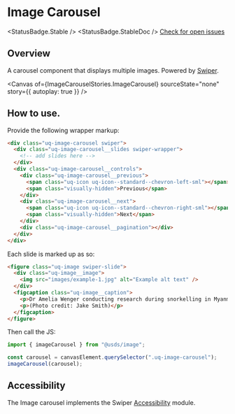 
<Meta of={ImageCarouselStories} />

# Image Carousel

<StatusBadge.Stable /> <StatusBadge.StableDoc /> [Check for open
issues](https://github.com/uq-its-ss/design-system/issues)

## Overview

A carousel component that displays multiple images. Powered by [Swiper](https://swiperjs.com/).

<Canvas
  of={ImageCarouselStories.ImageCarousel}
  sourceState="none"
  story={{ autoplay: true }}
/>

## How to use.

Provide the following wrapper markup:

```html
<div class="uq-image-carousel swiper">
  <div class="uq-image-carousel__slides swiper-wrapper">
    <!-- add slides here -->
  </div>
  <div class="uq-image-carousel__controls">
    <div class="uq-image-carousel__previous">
      <span class="uq-icon uq-icon--standard--chevron-left-sml"></span>
      <span class="visually-hidden">Previous</span>
    </div>
    <div class="uq-image-carousel__next">
      <span class="uq-icon uq-icon--standard--chevron-right-sml"></span>
      <span class="visually-hidden">Next</span>
    </div>
    <div class="uq-image-carousel__pagination"></div>
  </div>
</div>
```

Each slide is marked up as so:

```html
<figure class="uq-image swiper-slide">
  <div class="uq-image__image">
    <img src="images/example-1.jpg" alt="Example alt text" />
  </div>
  <figcaption class="uq-image__caption">
    <p>Dr Amelia Wenger conducting research during snorkelling in Myanmar.</p>
    <p>(Photo credit: Jake Smith)</p>
  </figcaption>
</figure>
```

Then call the JS:

```js
import { imageCarousel } from "@usds/image";

const carousel = canvasElement.querySelector(".uq-image-carousel");
imageCarousel(carousel);
```

## Accessibility

The Image carousel implements the Swiper [Accessibility](https://swiperjs.com/swiper-api#accessibility-a11y) module.
